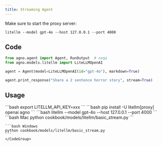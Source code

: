 ```yaml
---
title: Streaming Agent
---
```


Make sure to start the proxy server:

```shell
litellm --model gpt-4o --host 127.0.0.1 --port 4000
```

## Code

```python cookbook/models/litellm_openai/basic_stream.py
from agno.agent import Agent, RunOutput  # noqa
from agno.models.litellm import LiteLLMOpenAI

agent = Agent(model=LiteLLMOpenAI(id="gpt-4o"), markdown=True)

agent.print_response("Share a 2 sentence horror story", stream=True)
```

## Usage

<Steps>
  <Snippet file="create-venv-step.mdx" />

  <Step title="Set your API key">
    ```bash
    export LITELLM_API_KEY=xxx
    ```
  </Step>

  <Step title="Install libraries">
    ```bash
    pip install -U litellm[proxy] openai agno
    ```
  </Step>

  <Step title="Start the proxy server">
    ```bash
    litellm --model gpt-4o --host 127.0.0.1 --port 4000
    ```
  </Step>

  <Step title="Run Agent">
    <CodeGroup>
    ```bash Mac
    python cookbook/models/litellm/basic_stream.py
    ```

    ```bash Windows
    python cookbook/models/litellm/basic_stream.py
    ```
    </CodeGroup>
  </Step>
</Steps>